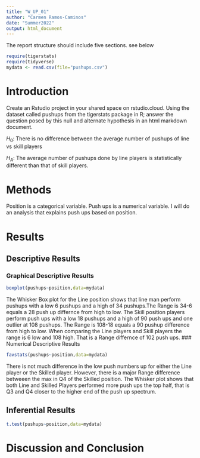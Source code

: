 ```yaml
---
title: "W_UP_01"
author: "Carmen Ramos-Caminos"
date: "Summer2022"
output: html_document
---
```




The report structure should include five sections.  see below



```r
require(tigerstats)
require(tidyverse)
mydata <- read.csv(file="pushups.csv")
```

# Introduction  
<!--In this section you explain what you are trying to show. Where did the data come from? What is the research or other question you are trying to answer?!-->

Create an Rstudio project in your shared space on rstudio.cloud.  Using the dataset called pushups from the tigerstats package in R; answer the question posed by this null and alternate hypothesis in an html markdown document.

$H_0$: There is no difference between the average number of pushups of line vs skill players

$H_A$: The average number of pushups done by line players is statistically different than that of skill players. 

# Methods  
<!--Decide on your methods: use "variable analysis" or other appropriate descriptors. Make sure to choose at least one graphical method and at least one numerical method.!-->    
Position is a categorical variable. Push ups is a numerical variable. I will do an analysis that explains push ups based on position.  

# Results  
<!--Divide this section into two sub-sections: One for your descriptive results and one for your inferential results.!-->

## Descriptive Results

### Graphical Descriptive Results

<!--Graphical results here. Make sure to show your code. Provide appropriate labels for axes, giving units if possible, and provide a good title for the graph, too. Use the graphical results to describe the patterns if any that exist in the data as focused toward the research question!-->
```r
boxplot(pushups~position,data=mydata)
```
  
The Whisker Box plot for the Line position shows that line man perform pushups with a low 6 pushups and a high of 34 pushups.The Range is 34-6 equals a 28 push up differnce from high to low.  The Skill position players perform push ups with a low 18 pushups and a high of 90 push ups and one outlier at  108 pushups. The Range is 108-18 equals a 90 pushup difference from high to low. When comparing the Line players and Skill players the range is 6 low and 108 high. That is a Range differnce of 102 push ups. 
### Numerical Descriptive Results   
<!--Numerical results go here. Use the numerical results to describe the patterns if any that exist in the data as focused toward the research question!-->  
```r
favstats(pushups~position,data=mydata)
```
There is not much difference in the low push numbers up for either the Line player or the Skilled player. However, there is a major Range difference betweeen the max in Q4 of the Skilled position. The Whisker plot shows that both Line and Skilled Players performed more push ups the top half, that is  Q3 and Q4  closer to the higher end of the push up spectrum. 
 

## Inferential Results  
<!--State hypothesis clearly. Make sure your discussion of the inferential test covers all the aspects that the test output produces, such as test statistic, p-value etc. Make a decision about the null hypothesis, explain the assumptions on which the selected test/procedure was based, and why the chosen procedure satisfys the assumptions and is appropriate to answer the research question!-->     

  
```r
t.test(pushups~position,data=mydata)
```

# Discussion and Conclusion  
<!--Discussion and conclusion here. If you found a relationship be sure to consider whether the relationship occurs because one of the variavbles causes the other, or whether they perhasps are related for some other reason. Watch the chapter 6 videos from the GeorgeTown videos collection.!-->  

